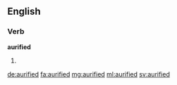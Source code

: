 ==English==

===Verb===
'''aurified'''

# {{past of|aurify}}

[[de:aurified]]
[[fa:aurified]]
[[mg:aurified]]
[[ml:aurified]]
[[sv:aurified]]